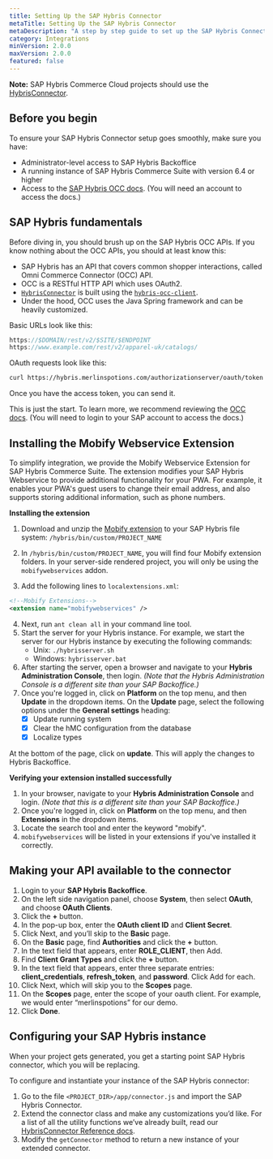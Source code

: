 ```yaml
---
title: Setting Up the SAP Hybris Connector
metaTitle: Setting Up the SAP Hybris Connector
metaDescription: "A step by step guide to set up the SAP Hybris Connector for projects with a SAP Hybris backend."
category: Integrations
minVersion: 2.0.0
maxVersion: 2.0.0
featured: false
---
```



<Callout type="info">

**Note:** SAP Hybris Commerce Cloud projects should use the [HybrisConnector](/apis-and-sdks/commerce-integrations/connectors/hybris).

</Callout>

## Before you begin

To ensure your SAP Hybris Connector setup goes smoothly, make sure you have:

- Administrator-level access to SAP Hybris Backoffice
- A running instance of SAP Hybris Commerce Suite with version 6.4 or higher
- Access to the [SAP Hybris OCC docs](https://help.hybris.com/6.4.0/hcd/8c39af1286691014b2daed4f092998ca.html). (You will need an account to access the docs.)

## SAP Hybris fundamentals

Before diving in, you should brush up on the SAP Hybris OCC APIs. If you know nothing about the OCC APIs, you should at least know this:

- SAP Hybris has an API that covers common shopper interactions, called Omni Commerce Connector (OCC) API.
- OCC is a RESTful HTTP API which uses OAuth2.
- [`HybrisConnector`](/apis-and-sdks/commerce-integrations/connectors/hybris) is built using the [`hybris-occ-client`](https://github.com/mobify/hybris-occ-client).
- Under the hood, OCC uses the Java Spring framework and can be heavily customized.

Basic URLs look like this:

```javascript
https://$DOMAIN/rest/v2/$SITE/$ENDPOINT
https://www.example.com/rest/v2/apparel-uk/catalogs/
```

OAuth requests look like this:

```bash
curl https://hybris.merlinspotions.com/authorizationserver/oauth/token -X POST -d 'client_id=mobile_android&client_secret=secret&grant_type=client_credentials'
```

Once you have the access token, you can send it.

This is just the start. To learn more, we recommend reviewing the [OCC docs](https://accounts.sap.com/saml2/idp/sso/accounts.sap.com?SAMLRequest=fZHLTsMwFER%2FJfK%2BcV60jdVECu2CSgWiJrBggxzHIpYcO%2Fg6QP%2BePECULrq%2BM8cz4w3QVnYk622jjvy952Cdr1YqINMhQb1RRFMQQBRtORDLSJHdH0jgeqQz2mqmJXIyAG6s0GqrFfQtNwU3H4Lxp%2BMhQY21HRCMGy47tzlVRoDLdIuLRlSVltw2LoDGIzbA%2BWNRImc35BCKjsQ%2FP2VM98qCC7SbAGPEAIu6w6P%2F8oyc%2FS5Br7Xn02UcRjysVvENZTVdr8PQj2gcLVm1jAcZQM%2F3CixVNkGB58cLL1wE69JfET8mfvCCnPyn6q1QtVBv13epZhGQu7LMF3OjZ25gajMIULoZo5PpYXO293Us%2FR0ZpRdTbvAZb4Z35GEA7He5loKdnExK%2Fbk1nFqeIB%2FhdLb8%2F%2Fn0Gw%3D%3D&RelayState=ss%3Amem%3Ab268ea5b13af0066058ba29a9c050a4b7cc041614e532f94f207418c9d38e209&SigAlg=http%3A%2F%2Fwww.w3.org%2F2000%2F09%2Fxmldsig%23rsa-sha1&Signature=C7PqXPbpwZ9ciX1EPgPd3qlnquc62Li1si071oj0w8zLBNeBcTG8C1YcBJhj0v65MbuM107cR4w4TH6GtgGzWtYA82ejoB8MLGp3kNxIE1ACyWiTf%2BIjOdj8SmUx6X7OI2%2FapG1lJ252FlTOqpeP5Khh7mfgdGIiuN1kWKt74XzS8wGR5zJISmuVkSSrCQu%2BT%2FtQpNNaKo44CpYrzA2538O9pCsoXeukwXvODKoNoGVNyY%2B7DqsAsXhlHeVbZq6oSUAGpkNRwriOW4rDtpEGQP8VbzNNBjGnNdUFNAU%2BXJ9jzq7iJv9QRGrcsYlnuO7QrMLg2nbWAj29kUPby%2FEW3bPzyUtBum9t6WwULCxgmbLGFv93UMxgUM0yfJrCrRTj35iXXmncr%2FpDxiNrxK3%2FTehnwnH%2FEiim3xFEZnPLno%2B8lcYA1tiWmqeyN8HlB47j7DivrDLW0exP1l7bnsrAasRXbLBfjyyE8ZLRcq43aSZLDMGfz67rksByRXOWT8s33eaVwi6LjAvZrQCgyI2xNTSn8QfBFdAR63kMYhYR50229y82loMxjsTtj62nQWa%2B0Nqzy9jSRE1tqsqywZyNZS5dROzR7M8t8m5lPI5z0FRA%2FPUugFC9er0KFK1Y68EwlQJIphYrXon0332lALuNC8JhLtceEfdXzaH01eocMcw%3D). (You will need to login to your SAP account to access the docs.)

## Installing the Mobify Webservice Extension

To simplify integration, we provide the Mobify Webservice Extension for SAP Hybris Commerce Suite. The extension modifies your SAP Hybris Webservice to provide additional functionality for your PWA. For example, it enables your PWA's guest users to change their email address, and also supports storing additional information, such as phone numbers.

**Installing the extension**

1. Download and unzip the [Mobify extension](https://s3.amazonaws.com/downloads.mobify.com/hybris-extension/MobifyExtension.zip) to your SAP Hybris file system: `/hybris/bin/custom/PROJECT_NAME`

2. In `/hybris/bin/custom/PROJECT_NAME`, you will find four Mobify extension folders. In your server-side rendered project, you will only be using the `mobifywebservices` addon.

3. Add the following lines to `localextensions.xml`:

```xml
<!--Mobify Extensions-->
<extension name="mobifywebservices" />
```

4. Next, run `ant clean all` in your command line tool.
5. Start the server for your Hybris instance. For example, we start the server for our Hybris instance by executing the following commands:
   - Unix: `./hybrisserver.sh`
   - Windows: `hybrisserver.bat`
6. After starting the server, open a browser and navigate to your **Hybris Administration Console**, then login. _(Note that the Hybris Administration Console is a different site than your SAP Backoffice.)_
7. Once you're logged in, click on **Platform** on the top menu, and then **Update** in the dropdown items. On the **Update** page, select the following options under the **General settings** heading:
   - [x] Update running system
   - [x] Clear the hMC configuration from the database
   - [x] Localize types

At the bottom of the page, click on **update**. This will apply the changes to Hybris Backoffice.

**Verifying your extension installed successfully**

1. In your browser, navigate to your **Hybris Administration Console** and login. _(Note that this is a different site than your SAP Backoffice.)_
2. Once you're logged in, click on **Platform** on the top menu, and then **Extensions** in the dropdown items.
3. Locate the search tool and enter the keyword "mobify".
4. `mobifywebservices` will be listed in your extensions if you've installed it correctly.

## Making your API available to the connector

1. Login to your **SAP Hybris Backoffice**.
2. On the left side navigation panel, choose **System**, then select **OAuth**, and choose **OAuth Clients**.
3. Click the **+** button.
4. In the pop-up box, enter the **OAuth client ID** and **Client Secret**.
5. Click Next, and you’ll skip to the **Basic** page.
6. On the **Basic** page, find **Authorities** and click the **+** button.
7. In the text field that appears, enter **ROLE_CLIENT**, then Add.
8. Find **Client Grant Types** and click the **+** button.
9. In the text field that appears, enter three separate entries: **client_credentials**, **refresh_token**, and **password**. Click Add for each.
10. Click Next, which will skip you to the **Scopes** page.
11. On the **Scopes** page, enter the scope of your oauth client. For example, we would enter “merlinspotions” for our demo.
12. Click **Done**.

## Configuring your SAP Hybris instance

When your project gets generated, you get a starting point SAP Hybris connector, which you will be replacing.

To configure and instantiate your instance of the SAP Hybris connector:

1. Go to the file `<PROJECT_DIR>/app/connector.js` and import the SAP Hybris Connector.
2. Extend the connector class and make any customizations you’d like. For a list of all the utility functions we’ve already built, read our [HybrisConnector Reference docs](/apis-and-sdks/commerce-integrations/connectors/hybris).
3. Modify the `getConnector` method to return a new instance of your extended connector.
